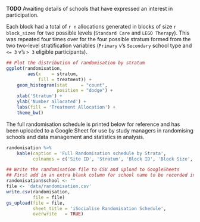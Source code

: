 **TODO** Awaiting details of schools that have expressed an interest in participation.


Each block had a total of `r n` allocations generated in blocks of size `r block_sizes` for two possible levels (`Standard Care` and `LEGO Therapy`).  This was repeated four times over for the four possible stratum formed from the two two-level stratification variables (`Primary` v's `Secondary` school type and `<= 3` v's `> 3` eligible participants).


```r
## Plot the distribution of randomisation by stratum
ggplot(randomisation,
        aes(x    = stratum,
            fill = treatment)) +
    geom_histogram(stat     = "count",
                   position = "dodge") +
    xlab('Stratum') +
    ylab('Number allocated') +
    labs(fill = 'Treatment Allocation') +
    theme_bw()

```


The full randomisation schedule is printed below for reference and has been uploaded to a Google Sheet for use by study managers in randomising schools and data management and statistics in analysis.

```r
randomisation %>%
    kable(caption = 'Full Randomisation schedule by Strata',
          colnames = c('Site ID', 'Stratum', 'Block ID', 'Block Size', 'Treatment Allocation'))

```

```r
## Write the randomisation file to CSV and upload to GoogleSheets
## First add in an extra blank column for school name to be recorded in
randomisation$school <- ""
file <- 'data/randomisation.csv'
write.csv(randomisation,
          file = file)
gs_upload(file = file,
          sheet_title = 'iSocialise Randomisation Schedule',
          overwrite   = TRUE)

```

